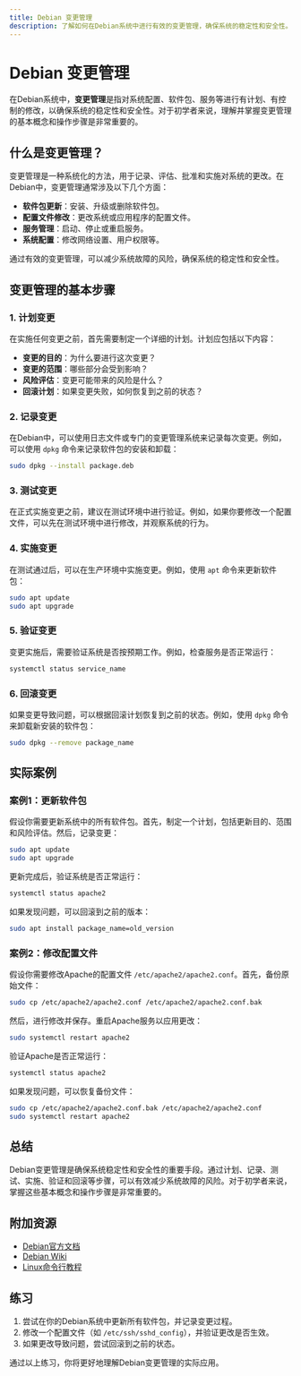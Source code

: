 ```yaml
---
title: Debian 变更管理
description: 了解如何在Debian系统中进行有效的变更管理，确保系统的稳定性和安全性。本文适合初学者，涵盖基本概念、实际案例和最佳实践。
---
```


# Debian 变更管理

在Debian系统中，**变更管理**是指对系统配置、软件包、服务等进行有计划、有控制的修改，以确保系统的稳定性和安全性。对于初学者来说，理解并掌握变更管理的基本概念和操作步骤是非常重要的。

## 什么是变更管理？

变更管理是一种系统化的方法，用于记录、评估、批准和实施对系统的更改。在Debian中，变更管理通常涉及以下几个方面：

- **软件包更新**：安装、升级或删除软件包。
- **配置文件修改**：更改系统或应用程序的配置文件。
- **服务管理**：启动、停止或重启服务。
- **系统配置**：修改网络设置、用户权限等。

通过有效的变更管理，可以减少系统故障的风险，确保系统的稳定性和安全性。

## 变更管理的基本步骤

### 1. 计划变更

在实施任何变更之前，首先需要制定一个详细的计划。计划应包括以下内容：

- **变更的目的**：为什么要进行这次变更？
- **变更的范围**：哪些部分会受到影响？
- **风险评估**：变更可能带来的风险是什么？
- **回滚计划**：如果变更失败，如何恢复到之前的状态？

### 2. 记录变更

在Debian中，可以使用日志文件或专门的变更管理系统来记录每次变更。例如，可以使用 `dpkg` 命令来记录软件包的安装和卸载：

```bash
sudo dpkg --install package.deb
```

### 3. 测试变更

在正式实施变更之前，建议在测试环境中进行验证。例如，如果你要修改一个配置文件，可以先在测试环境中进行修改，并观察系统的行为。

### 4. 实施变更

在测试通过后，可以在生产环境中实施变更。例如，使用 `apt` 命令来更新软件包：

```bash
sudo apt update
sudo apt upgrade
```

### 5. 验证变更

变更实施后，需要验证系统是否按预期工作。例如，检查服务是否正常运行：

```bash
systemctl status service_name
```

### 6. 回滚变更

如果变更导致问题，可以根据回滚计划恢复到之前的状态。例如，使用 `dpkg` 命令来卸载新安装的软件包：

```bash
sudo dpkg --remove package_name
```

## 实际案例

### 案例1：更新软件包

假设你需要更新系统中的所有软件包。首先，制定一个计划，包括更新目的、范围和风险评估。然后，记录变更：

```bash
sudo apt update
sudo apt upgrade
```

更新完成后，验证系统是否正常运行：

```bash
systemctl status apache2
```

如果发现问题，可以回滚到之前的版本：

```bash
sudo apt install package_name=old_version
```

### 案例2：修改配置文件

假设你需要修改Apache的配置文件 `/etc/apache2/apache2.conf`。首先，备份原始文件：

```bash
sudo cp /etc/apache2/apache2.conf /etc/apache2/apache2.conf.bak
```

然后，进行修改并保存。重启Apache服务以应用更改：

```bash
sudo systemctl restart apache2
```

验证Apache是否正常运行：

```bash
systemctl status apache2
```

如果发现问题，可以恢复备份文件：

```bash
sudo cp /etc/apache2/apache2.conf.bak /etc/apache2/apache2.conf
sudo systemctl restart apache2
```

## 总结

Debian变更管理是确保系统稳定性和安全性的重要手段。通过计划、记录、测试、实施、验证和回滚等步骤，可以有效减少系统故障的风险。对于初学者来说，掌握这些基本概念和操作步骤是非常重要的。

## 附加资源

- [Debian官方文档](https://www.debian.org/doc/)
- [Debian Wiki](https://wiki.debian.org/)
- [Linux命令行教程](https://linuxcommand.org/)

## 练习

1. 尝试在你的Debian系统中更新所有软件包，并记录变更过程。
2. 修改一个配置文件（如 `/etc/ssh/sshd_config`），并验证更改是否生效。
3. 如果更改导致问题，尝试回滚到之前的状态。

通过以上练习，你将更好地理解Debian变更管理的实际应用。
